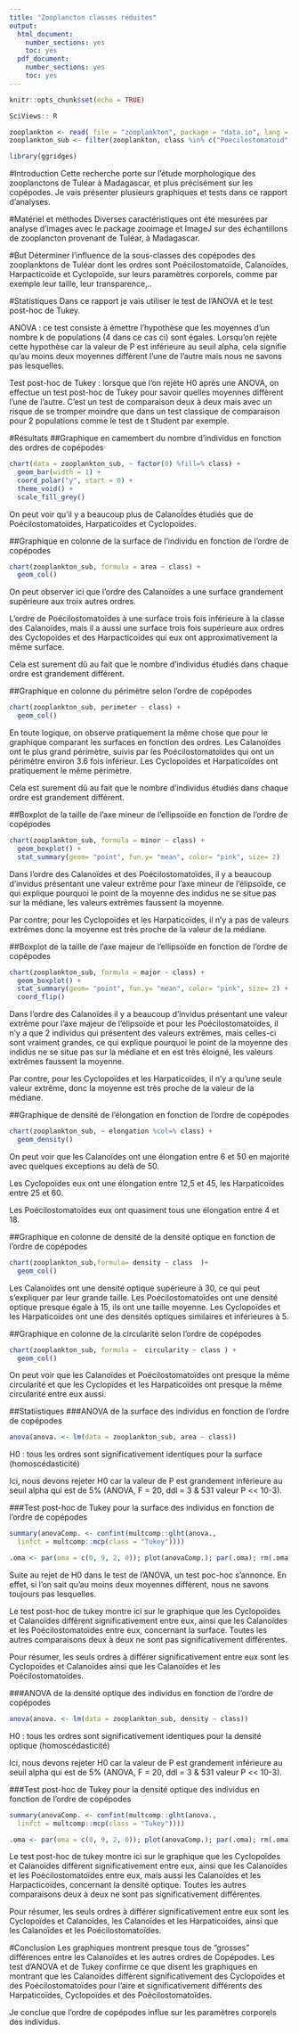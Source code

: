 ```yaml
---
title: "Zooplancton classes réduites"
output: 
  html_document: 
    number_sections: yes
    toc: yes
  pdf_document: 
    number_sections: yes
    toc: yes
---
```


```r
knitr::opts_chunk$set(echo = TRUE)
```

```r
SciViews:: R
```

```r
zooplankton <- read( file = "zooplankton", package = "data.io", lang = "fr")
zooplankton_sub <- filter(zooplankton, class %in% c("Poecilostomatoid", "Calanoid", "Cyclopoid", "Harpacticoid"))
```

```r
library(ggridges)
```


#Introduction
Cette recherche porte sur l'étude morphologique des zooplanctons de Tulear à Madagascar, et plus précisément sur les copépodes. Je vais présenter plusieurs graphiques et tests dans ce rapport d'analyses. 

#Matériel et méthodes
Diverses caractéristiques ont été mesurées par analyse d’images avec le package zooimage et ImageJ sur des échantillons de zooplancton provenant de Tuléar, à Madagascar. 

#But 
Déterminer l'influence de la sous-classes des copépodes des zooplanktons de Tuléar dont les ordres sont Poécilostomatoïde, Calanoïdes, Harpacticoïde et Cyclopoïde, sur leurs paramètres corporels, comme par exemple leur taille, leur transparence,.. 

#Statistiques
Dans ce rapport je vais utiliser le test de l'ANOVA et le test post-hoc de Tukey. 

ANOVA : ce test consiste à émettre l'hypothèse que les moyennes d'un nombre k de populations (4 dans ce cas ci) sont égales. Lorsqu'on rejète cette hypothèse car la valeur de P est inférieure au seuil alpha, cela signifie qu'au moins deux moyennes diffèrent l'une de l'autre mais nous ne savons pas lesquelles. 

Test post-hoc de Tukey : lorsque que l'on rejète H0 après une ANOVA, on effectue un test post-hoc de Tukey pour savoir quelles moyennes diffèrent l'une de l'autre. C'est un test de comparaison deux à deux mais avec un risque de se tromper moindre que dans un test classique de comparaison pour 2 populations comme le test de t Student par exemple. 

#Résultats
##Graphique en camembert du nombre d'individus en fonction des ordres de copépodes
```r
chart(data = zooplankton_sub, ~ factor(0) %fill=% class) +
  geom_bar(width = 1) + 
  coord_polar("y", start = 0) +
  theme_void() +
  scale_fill_grey()
```

On peut voir qu'il y a beaucoup plus de CalanoÏdes étudiés que de Poécilostomatoïdes, Harpaticoïdes et Cyclopoïdes.

##Graphique en colonne de la surface de l'individu en fonction de l'ordre de copépodes
```r
chart(zooplankton_sub, formula = area ~ class) +
  geom_col() 
```

On peut observer ici que l'ordre des Calanoïdes a une surface grandement supérieure aux troix autres ordres. 

L'ordre de Poécilostomatoïdes à une surface trois fois inférieure à la classe des Calanoïdes, mais il a aussi une surface trois fois supérieure aux ordres des Cyclopoïdes et des Harpacticoïdes qui eux ont approximativement la même surface. 

Cela est surement dû au fait que le nombre d'individus étudiés dans chaque ordre est grandement différent. 

##Graphique en colonne du périmètre selon l'ordre de copépodes
```r
chart(zooplankton_sub, perimeter ~ class) +
  geom_col()
```

En toute logique, on observe pratiquement la même chose que pour le graphique comparant les surfaces en fonction des ordres. Les Calanoïdes ont le plus grand périmètre, suivis par les Poécilostomatoïdes qui ont un périmètre environ 3.6 fois inférieur. Les Cyclopoïdes et Harpaticoïdes ont pratiquement le même périmètre. 

Cela est surement dû au fait que le nombre d'individus étudiés dans chaque ordre est grandement différent. 

##Boxplot de la taille de l'axe mineur de l'ellipsoïde en fonction de l'ordre de copépodes
```r
chart(zooplankton_sub, formula = minor ~ class) + 
  geom_boxplot() +
  stat_summary(geom= "point", fun.y= "mean", color= "pink", size= 2) 
```

Dans l'ordre des Calanoïdes et des Poécilostomatoïdes, il y a beaucoup d'invidus présentant une valeur extrême pour l'axe mineur de l'élipsoïde, ce qui explique pourquoi le point de la moyenne des indidus ne se situe pas sur la médiane, les valeurs extrêmes faussent la moyenne. 

Par contre, pour les Cyclopoïdes et les Harpaticoïdes, il n'y a pas de valeurs extrêmes donc la moyenne est très proche de la valeur de la médiane. 

##Boxplot de la taille de l'axe majeur de l'ellipsoïde en fonction de l'ordre de copépodes
```r
chart(zooplankton_sub, formula = major ~ class) + 
  geom_boxplot() +
  stat_summary(geom= "point", fun.y= "mean", color= "pink", size= 2) +
  coord_flip() 
```

Dans l'ordre des Calanoïdes il y a beaucoup d'invidus présentant une valeur extrême pour l'axe majeur de l'élipsoïde et pour les Poécilostomatoïdes, il n'y a que 2 individus qui présentent des valeurs extrêmes, mais celles-ci sont vraiment grandes,  ce qui explique pourquoi le point de la moyenne des indidus ne se situe pas sur la médiane et en est très éloigné, les valeurs extrêmes faussent la moyenne. 

Par contre, pour les Cyclopoïdes et les Harpaticoïdes, il n'y a qu'une  seule valeur extrême, donc la moyenne est très proche de la valeur de la médiane. 

##Graphique de densité de l'élongation en fonction de l'ordre de copépodes
```r
chart(zooplankton_sub, ~ elongation %col=% class) + 
  geom_density() 
```

On peut voir que les Calanoïdes ont une élongation entre 6 et 50 en majorité avec quelques exceptions au delà de 50. 

Les Cyclopoïdes eux ont une élongation entre 12,5 et 45, les Harpaticoïdes entre 25 et 60. 

Les Poécilostomatoïdes eux ont quasiment tous une élongation entre 4 et 18. 

##Graphique en colonne de densité de la densité optique en fonction de l'ordre de copépodes
```r
chart(zooplankton_sub,formula= density ~ class  )+ 
  geom_col()
```

Les Calanoïdes ont une densité optique supérieure à 30, ce qui peut s'expliquer par leur grande taille. Les Poécilostomatoïdes ont une densité optique presque égale à 15, ils ont une taille moyenne. 
Les Cyclopoïdes et les Harpaticoïdes ont une des densités optiques similaires et inférieures à 5. 

##Graphique en colonne de la circularité selon l'ordre de copépodes
```r
chart(zooplankton_sub, formula =  circularity ~ class ) + 
  geom_col()
```

On peut voir que les Calanoïdes et Poécilostomatoïdes ont presque la même circularité et que les Cyclopïdes et les Harpaticoïdes ont presque la même circularité entre eux aussi. 

##Statiistiques
###ANOVA de la surface des individus en fonction de l'ordre de copépodes
```r
anova(anova. <- lm(data = zooplankton_sub, area ~ class))
```

H0 : tous les ordres sont significativement identiques pour la surface (homoscédasticité)

Ici, nous devons rejeter H0 car la valeur de P est grandement inférieure au seuil alpha qui est de 5% (ANOVA, F = 20, ddl = 3 & 531 valeur P << 10-3).

###Test post-hoc de Tukey pour la surface des individus en fonction de l'ordre de copépodes
```r
summary(anovaComp. <- confint(multcomp::glht(anova.,
  linfct = multcomp::mcp(class = "Tukey"))))
```
```r
.oma <- par(oma = c(0, 9, 2, 0)); plot(anovaComp.); par(.oma); rm(.oma)
```

Suite au rejet de H0 dans le test de l'ANOVA, un test poc-hoc s'annonce. En effet, si l'on sait qu'au moins deux moyennes diffèrent, nous ne savons toujours pas lesquelles. 

Le test post-hoc de tukey montre ici sur le graphique que les Cyclopoïdes et Calanoïdes diffèrent significativement entre eux, ainsi que les Calanoïdes et les Poécilostomatoïdes entre eux, concernant la surface. Toutes les autres comparaisons deux à deux ne sont pas significativement différentes. 

Pour résumer, les seuls ordres à différer significativement entre eux sont les  Cyclopoïdes et Calanoïdes ainsi que les Calanoïdes et les Poécilostomatoïdes. 

###ANOVA de la densité optique des individus en fonction de l'ordre de copépodes
```r
anova(anova. <- lm(data = zooplankton_sub, density ~ class))
```


H0 : tous les ordres sont significativement identiques pour la densité optique (homoscédasticité)

Ici, nous devons rejeter H0 car la valeur de P est grandement inférieure au seuil alpha qui est de 5% (ANOVA, F = 20, ddl = 3 & 531 valeur P << 10-3).

###Test post-hoc de Tukey pour la densité optique des individus en fonction de l'ordre de copépodes
```r
summary(anovaComp. <- confint(multcomp::glht(anova.,
  linfct = multcomp::mcp(class = "Tukey"))))
```
```r
.oma <- par(oma = c(0, 9, 2, 0)); plot(anovaComp.); par(.oma); rm(.oma)
```

Le test post-hoc de tukey montre ici sur le graphique que les Cyclopoïdes et Calanoïdes diffèrent significativement entre eux, ainsi que les Calanoïdes et les Poécilostomatoïdes entre eux, mais aussi les Calanoïdes et les Harpacticoïdes, concernant la densité optique. Toutes les autres comparaisons deux à deux ne sont pas significativement différentes. 

Pour résumer, les seuls ordres à différer significativement entre eux sont les  Cyclopoïdes et Calanoïdes, les Calanoïdes et les Harpaticoïdes, ainsi que les Calanoïdes et les Poécilostomatoïdes. 

#Conclusion
Les graphiques montrent presque tous de "grosses" différences entre les Calanoïdes et les autres ordres de Copépodes. Les test d'ANOVA et de Tukey confirme ce que disent les graphiques en montrant que les Calanoïdes diffèrent significativement des Cyclopoïdes et des Poécilostomatoïdes pour l'aire et significativement différents des Harpaticoïdes, Cyclopoïdes et des Poécilostomatoïdes. 

Je conclue que l'ordre de copépodes influe sur les paramètres corporels des individus. 
